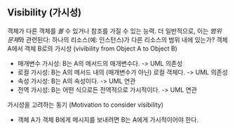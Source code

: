 ## Visibility (가시성)
객체가 다른 객체를 *볼* 수 있거나 참조를 가질 수 있는 능력.
더 일반적으로, 이는 *범위 문제*와 관련된다: 하나의 리소스(예: 인스턴스)가 다른 리소스의 범위 내에 있는가?
객체 A에서 객체 B로의 가시성 (vivibility from Object A to Object B)
- 매개변수 가시성: B는 A의 메서드의 매개변수다. -> UML 의존성
- 로컬 가시성: B는 A의 메서드 내의 (매개변수가 아닌) 로컬 객체다. -> UML 의존성
- 속성 가시성: B는 A의 속성이다. -> UML 연관
- 전역 가시성: B는 어떤 식으로든 전역적으로 가시적이다. -> UML 연관

가시성을 고려하는 동기 (Motivation to consider visibility)
- 객체 A가 객체 B에게 메시지를 보내려면 B는 A에게 가시적이어야 한다.